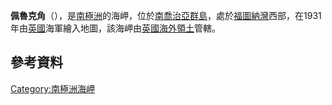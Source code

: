 {{coord|54|8|S|36|49|W|display=title}}

'''佩魯克角'''（{{lang-en|Peruque Point}}），是[[南極洲|南極洲]]的海岬，位於[[南喬治亞群島|南喬治亞群島]]，處於[[福圖納灣|福圖納灣]]西部，在1931年由[[英國|英國]]海軍繪入地圖，該海岬由[[英國海外領土|英國海外領土]]管轄。

==參考資料==
{{usgs-gazetteer}}

{{Antarctica-geo-stub}}
[[Category:南極洲海岬|Category:南極洲海岬]]